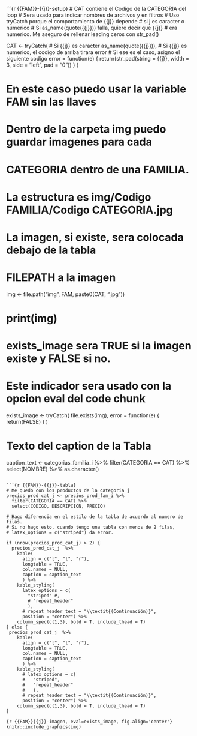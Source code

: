 ```{r {{FAM}}-{{j}}-setup}
# CAT contiene el Codigo de la CATEGORIA del loop
# Sera usado para indicar nombres de archivos y en filtros
# Uso tryCatch porque el comportamiento de {{j}} depende
# si j es caracter o numerico
# Si as_name(quote({{j}})) falla, quiere decir que {{j}}
# era numerico. Me aseguro de rellenar leading ceros con str_pad()

CAT <- tryCatch(
  # Si {{j}} es caracter
  as_name(quote({{j}})),
  # Si {{j}} es numerico, el codigo de arriba tirara error
  # Si ese es el caso, asigno el siguiente codigo
  error = function(e) {
    return(str_pad(string = {{j}},
                   width = 3,
                   side = "left",
                   pad =  "0"))
        }
  )

# En este caso puedo usar la variable FAM sin las llaves

# Dentro de la carpeta img puedo guardar imagenes para cada 
# CATEGORIA dentro de una FAMILIA.
# La estructura es img/Codigo FAMILIA/Codigo CATEGORIA.jpg
# La imagen, si existe, sera colocada debajo de la tabla

# FILEPATH a la imagen
img <- file.path("img", FAM, paste0(CAT, ".jpg"))

# print(img)

# exists_image sera TRUE si la imagen existe y FALSE si no.
# Este indicador sera usado con la opcion eval del code chunk
exists_image <- tryCatch(
  file.exists(img),
  error = function(e) {
    return(FALSE)
    }
  )

# Texto del caption de la Tabla
caption_text <- 
  categorias_familia_i %>% 
  filter(CATEGORIA == CAT) %>% 
  select(NOMBRE) %>% 
  as.character()
```

```{r {{FAM}}-{{j}}-tabla}
# Me quedo con los productos de la categoria j
precios_prod_cat_j <- precios_prod_fam_i %>% 
  filter(CATEGORIA == CAT) %>% 
  select(CODIGO, DESCRIPCION, PRECIO)

# Hago diferencia en el estilo de la tabla de acuerdo al numero de filas.
# Si no hago esto, cuando tengo una tabla con menos de 2 filas,
# latex_options = c("striped") da error.

if (nrow(precios_prod_cat_j) > 2) {
  precios_prod_cat_j  %>%
    kable(
      align = c("l", "l", "r"),
      longtable = TRUE, 
      col.names = NULL,
      caption = caption_text
      ) %>% 
    kable_styling(
      latex_options = c(
        "striped" #,
        # "repeat_header"
        ),
      # repeat_header_text = "\\textit{(Continuación)}",
      position = "center") %>%
    column_spec(c(1,3), bold = T, include_thead = T)
} else {
 precios_prod_cat_j  %>%
    kable(
      align = c("l", "l", "r"),
      longtable = TRUE, 
      col.names = NULL,
      caption = caption_text
      ) %>% 
    kable_styling(
      # latex_options = c(
      #   "striped",
      #   "repeat_header"
      #   ),
      # repeat_header_text = "\\textit{(Continuación)}",
      position = "center") %>%
    column_spec(c(1,3), bold = T, include_thead = T)
}

```

<!-- Este code chunk sera evaluado si existe una imagen para la CATEGORIA -->

```{r {{FAM}}{{j}}-imagen, eval=exists_image, fig.align='center'}
knitr::include_graphics(img)
```
